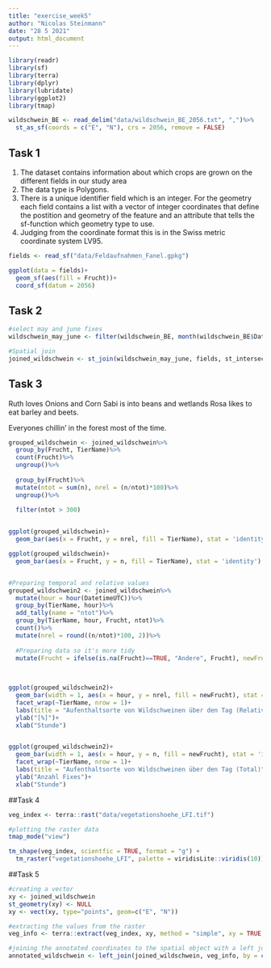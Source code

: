 ```yaml
---
title: "exercise_week5"
author: "Nicolas Steinmann"
date: "28 5 2021"
output: html_document
---
```


```r
library(readr)
library(sf)
library(terra)
library(dplyr)
library(lubridate)
library(ggplot2)
library(tmap)

wildschwein_BE <- read_delim("data/wildschwein_BE_2056.txt", ",")%>%
  st_as_sf(coords = c("E", "N"), crs = 2056, remove = FALSE)
```

## Task 1

1) The dataset contains information about which crops are grown on the different fields in our study area
2) The data type is Polygons.
3) There is a unique identifier field which is an integer. For the geometry each field contains a list with a vector of integer coordinates that define the postition and geometry of the feature and an attribute that tells the sf-function which geometry type to use.
4) Judging from the coordinate format this is in the Swiss metric coordinate system LV95.

```r
fields <- read_sf("data/Feldaufnahmen_Fanel.gpkg")

ggplot(data = fields)+
  geom_sf(aes(fill = Frucht))+
  coord_sf(datum = 2056)
```

## Task 2

```r
#select may and june fixes
wildschwein_may_june <- filter(wildschwein_BE, month(wildschwein_BE$DatetimeUTC) == 5 | month(wildschwein_BE$DatetimeUTC) == 6)

#Spatial join
joined_wildschwein <- st_join(wildschwein_may_june, fields, st_intersects)

```

## Task 3


Ruth loves Onions and Corn
Sabi is into beans and wetlands
Rosa likes to eat barley and beets.

Everyones chillin' in the forest most of the time.
```r

grouped_wildschwein <- joined_wildschwein%>%
  group_by(Frucht, TierName)%>%
  count(Frucht)%>%
  ungroup()%>%
  
  group_by(Frucht)%>%
  mutate(ntot = sum(n), nrel = (n/ntot)*100)%>%
  ungroup()%>%
  
  filter(ntot > 300)


ggplot(grouped_wildschwein)+
  geom_bar(aes(x = Frucht, y = nrel, fill = TierName), stat = 'identity')

ggplot(grouped_wildschwein)+
  geom_bar(aes(x = Frucht, y = n, fill = TierName), stat = 'identity')


#Preparing temporal and relative values
grouped_wildschwein2 <- joined_wildschwein%>%
  mutate(hour = hour(DatetimeUTC))%>%
  group_by(TierName, hour)%>%
  add_tally(name = "ntot")%>%
  group_by(TierName, hour, Frucht, ntot)%>%
  count()%>%
  mutate(nrel = round((n/ntot)*100, 2))%>%
  
  #Preparing data so it's more tidy
  mutate(Frucht = ifelse(is.na(Frucht)==TRUE, "Andere", Frucht), newFrucht = ifelse(nrel >= 10, Frucht, "Andere"))
  
  

ggplot(grouped_wildschwein2)+
  geom_bar(width = 1, aes(x = hour, y = nrel, fill = newFrucht), stat = 'identity')+
  facet_wrap(~TierName, nrow = 1)+
  labs(title = "Aufenthaltsorte von Wildschweinen über den Tag (Relativ)")+
  ylab("[%]")+
  xlab("Stunde")


ggplot(grouped_wildschwein2)+
  geom_bar(width = 1, aes(x = hour, y = n, fill = newFrucht), stat = 'identity')+
  facet_wrap(~TierName, nrow = 1)+
  labs(title = "Aufenthaltsorte von Wildschweinen über den Tag (Total)")+
  ylab("Anzahl Fixes")+
  xlab("Stunde")


```
##Task 4

```r
veg_index <- terra::rast("data/vegetationshoehe_LFI.tif")

#plotting the raster data
tmap_mode("view")

tm_shape(veg_index, scientfic = TRUE, format = "g") +
  tm_raster("vegetationshoehe_LFI", palette = viridisLite::viridis(10))

```
##Task 5
```r
#creating a vector
xy <- joined_wildschwein
st_geometry(xy) <- NULL
xy <- vect(xy, type="points", geom=c("E", "N"))

#extracting the values from the raster
veg_info <- terra::extract(veg_index, xy, method = "simple", xy = TRUE, fun = NULL)

#joining the annotated coordinates to the spatial object with a left join
annotated_wildschwein <- left_join(joined_wildschwein, veg_info, by = c("E" = "x", "N" = "y"))
                                   
                                   

```